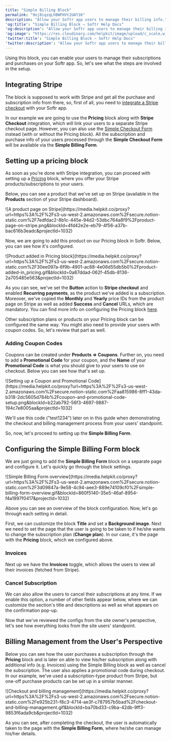 ```yaml
---
title: "Simple Billing Block"
permalink: "9oj8iqzqLhBWFHVt2UAY1K"
description: "Allow your Softr app users to manage their billing info."
'og:title': "Simple Billing Block – Softr Help Docs"
'og:description': "Allow your Softr app users to manage their billing info."
'og:image': "https://res.cloudinary.com/helpkit/image/upload/c_scale,w_700,q_auto/v1674219840/softrdocs_meta_OG_Image_Url_258f31c013.png"
'twitter:title': "Simple Billing Block – Softr Help Docs"
'twitter:description': "Allow your Softr app users to manage their billing info."
---
```

Using this block, you can enable your users to manage their subscriptions and purchases on your Softr app. So, let's see what the steps are involved in the setup.

## Integrating Stripe

The block is supposed to work with Stripe and get all the purchase and subscription info from there, so, first of all, you need to [integrate a Stripe checkout](/integrations/etS18kJqm1fuD58KCsjC3z/stripe-checkout/iBomMEucRZtM2y6HuutYVC) with your Softr app.

<Tip>In our example we are going to use the **Pricing** block along with **Stripe Checkout** integration, which will link your users to a separate Stripe checkout page.
However, you can also use the [Simple Checkout Form](/integrations/etS18kJqm1fuD58KCsjC3z/simple-checkout-form/tKt3f5cV2CxsFLGM1aaNYX) instead (with or without the Pricing block). All the subscription and purchase info of your users processed through the **Simple Checkout Form** will be available via the **Simple Billing Form**.</Tip>

## Setting up a pricing block

As soon as you're done with Stripe integration, you can proceed with setting up a [Pricing](/integrations/etS18kJqm1fuD58KCsjC3z/layout-pricing-in-card-view-with-details/pNspR4mKu6spj1KSzRf4p7) block, where you offer your Stripe products/subscriptions to your users.

Below, you can see a product that we've set up on Stripe (available in the **Products** section of your Stripe dashboard).
<Frame caption="A product page on Stripe">![A product page on Stripe](https://media.helpkit.co/proxy?url=https%3A%2F%2Fs3-us-west-2.amazonaws.com%2Fsecure.notion-static.com%2F7edfdac2-8b1c-445e-94d2-53dbc764a8f9%2Fproduct-page-on-stripe.png&blockId=4fd42e2e-eb79-4f56-a37b-bac616b3eadc&projectId=1032)</Frame>

Now, we are going to add this product on our Pricing block in Softr. Below, you can see how it's configured.
<Frame caption="Product added in Pricing block">![Product added in Pricing block](https://media.helpkit.co/proxy?url=https%3A%2F%2Fs3-us-west-2.amazonaws.com%2Fsecure.notion-static.com%2F30ee097a-6f9b-4901-ac88-4e06d55db5b0%2Fproduct-added-in_pricing.gif&blockId=0a87ddad-062f-45db-8136-2a705485e563&projectId=1032)</Frame>

As you can see, we've set the **Button** action to **Stripe checkout** and enabled **Recurring payments**, as the product we've added is a subscription. Moreover, we've copied the **Monthly** and **Yearly** price IDs from the product page on Stripe as well as added **Success** and **Cancel** URLs, which are mandatory. You can find more info on configuring the Pricing block [here](/integrations/etS18kJqm1fuD58KCsjC3z/stripe-checkout/iBomMEucRZtM2y6HuutYVC).

Other subscription plans or products on your Pricing block can be configured the same way. You might also need to provide your users with coupon codes. So, let's review that part as well.

### **Adding Coupon Codes**

Coupons can be created under **Products => Coupons**. Further on, you need to add a **Promotional Code** for your coupon, and the **Name** of your **Promotional Code** is what you should give to your users to use on checkout. Below you can see how that's set up.
<Frame caption="Setting up a Coupon and Promotional Code">![Setting up a Coupon and Promotional Code](https://media.helpkit.co/proxy?url=https%3A%2F%2Fs3-us-west-2.amazonaws.com%2Fsecure.notion-static.com%2Faa815986-8ff1-43da-b318-2dc5605d784b%2Fcoupon-and-promotional-code-setup.png&blockId=b22ab792-56f3-4697-9887-194c7e8005aa&projectId=1032)</Frame>

We'll use this code ("test1234") later on in this guide when demonstrating the checkout and billing management process from your users' standpoint.

So, now, let's proceed to setting up the **Simple Billing Form**.

## Configuring the Simple Billing Form block

We are just going to add the **Simple Billing Form** block on a separate page and configure it. Let's quickly go through the block settings.
<Frame caption="Simple Billing Form overview">![Simple Billing Form overview](https://media.helpkit.co/proxy?url=https%3A%2F%2Fs3-us-west-2.amazonaws.com%2Fsecure.notion-static.com%2F3d09847a-9e58-4c94-aee3-889e74109cf0%2Fsimple-billing-form-overview.gif&blockId=860f5140-35e5-46af-8954-f4a1997f0417&projectId=1032)</Frame>

Above you can see an overview of the block configuration. Now, let's go through each setting in detail.

First, we can customize the block **Title** and set a **Background image**. Next we need to set the page that the user is going to be taken to if he/she wants to change the subscription plan (**Change plan**). In our case, it's the page with the **Pricing** block, which we configured above.

### **Invoices**

Next up we have the **Invoices** toggle, which allows the users to view all their invoices (fetched from Stripe).

### **Cancel Subscription**

We can also allow the users to cancel their subscriptions at any time. If we enable this option, a number of other fields appear below, where we can customize the section's title and descriptions as well as what appears on the confirmation pop-up.

Now that we've reviewed the configs from the site owner's perspective, let's see how everything looks from the site users' standpoint.

## Billing Management from the User's Perspective

Below you can see how the user purchases a subscription through the **Pricing** block and is later on able to view his/her subscription along with additional info (e.g. Invoices) using the Simple Billing block as well as cancel the subscription. The user also applies a promotional code during checkout.
<Tip>In our example, we've used a subscription-type product from Stripe, but one-off purchase products can be set up in a similar manner.</Tip>
<Frame caption="Checkout and billing management">![Checkout and billing management](https://media.helpkit.co/proxy?url=https%3A%2F%2Fs3-us-west-2.amazonaws.com%2Fsecure.notion-static.com%2Fe925b231-f8c3-4714-ae3f-c787957b5bad%2Fcheckout-and-billing-management.gif&blockId=ba70bd33-c9ba-42db-9ff3-9853f6ada9cb&projectId=1032)</Frame>

As you can see, after completing the checkout, the user is automatically taken to the page with the **Simple Billing Form**, where he/she can manage his/her details.